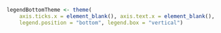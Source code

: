 ```r
legendBottomTheme <- theme(
    axis.ticks.x = element_blank(), axis.text.x = element_blank(),
    legend.position = "bottom", legend.box = "vertical")
```
